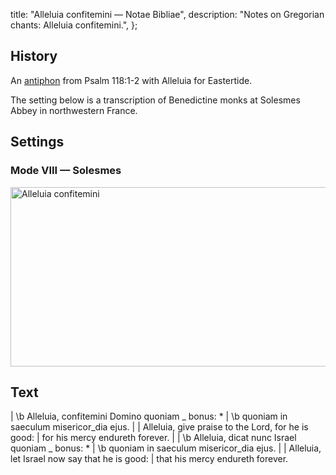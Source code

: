   title: "Alleluia confitemini — Notae Bibliae",
  description: "Notes on Gregorian chants: Alleluia confitemini.",
};

<Initial text="Alleluia confitemini" />

## History

An [antiphon](/glossary/liturgical-terms#antiphon) from Psalm 118:1-2 with Alleluia for Eastertide.

The setting below is a transcription of Benedictine monks at Solesmes Abbey in northwestern France.

## Settings

### Mode VIII — Solesmes

<Image
  src="/chants/alleluia-confitemini.svg"
  alt="Alleluia confitemini"
  width="600"
  height="287"
/>

## Text

<Poetry>
|  \b Alleluia, confitemini Domino quoniam _ bonus: *
|  \b quoniam in saeculum misericor_dia ejus.
|
|  Alleluia, give praise to the Lord, for he is good:
|  for his mercy endureth forever.
|
|  \b Alleluia, dicat nunc Israel quoniam _ bonus: *
|  \b quoniam in saeculum misericor_dia ejus.
|
|  Alleluia, let Israel now say that he is good:
|  that his mercy endureth forever.
</Poetry>
